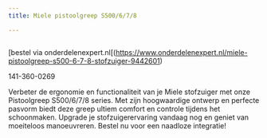 ```yaml
---
title: Miele pistoolgreep S500/6/7/8

---
```



<Image src={imageProduct} width={imageProduct.width} alt="" />

[bestel via onderdelenexpert.nl[(https://www.onderdelenexpert.nl/miele-pistoolgreep-s500-6-7-8-stofzuiger-9442601)

141-360-0269

Verbeter de ergonomie en functionaliteit van je Miele stofzuiger met onze Pistoolgreep S500/6/7/8 series. Met zijn hoogwaardige ontwerp en perfecte pasvorm biedt deze greep ultiem comfort en controle tijdens het schoonmaken. Upgrade je stofzuigerervaring vandaag nog en geniet van moeiteloos manoeuvreren. Bestel nu voor een naadloze integratie!
